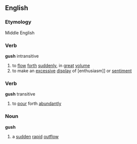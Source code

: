 ==English==
===Etymology===
Middle English
===Verb===
'''gush''' intransitive
# to [[flow]] [[forth]] [[suddenly]], in [[great]] [[volume]]
# to make an [[excessive]] [[display]] of [enthusiasm]] or [[sentiment]]
===Verb===
'''gush''' transitive
# to [[pour]] forth [[abundantly]]
===Noun===
'''gush'''
# a [[sudden]] [[rapid]] [[outflow]]
